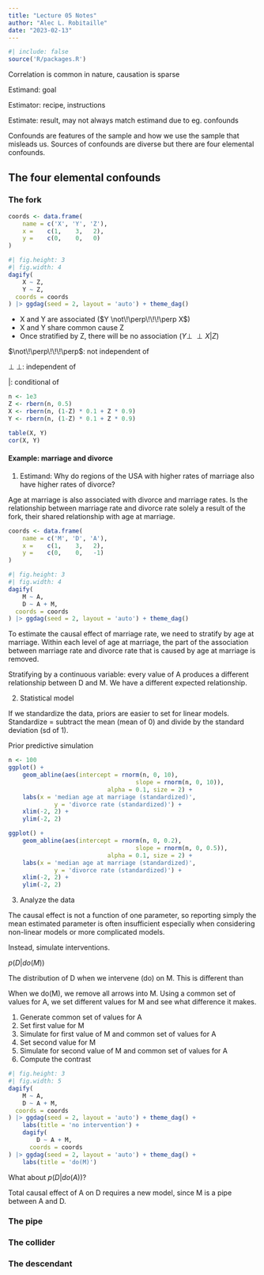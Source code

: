 ```yaml
---
title: "Lecture 05 Notes"
author: "Alec L. Robitaille"
date: "2023-02-13"
---
```


```r
#| include: false
source('R/packages.R')
```



Correlation is common in nature, causation is sparse


Estimand: goal

Estimator: recipe, instructions

Estimate: result, may not always match estimand due to eg. confounds


Confounds are features of the sample and how we use the sample that misleads
us. Sources of confounds are diverse but there are four elemental 
confounds. 



## The four elemental confounds

### The fork

```r
coords <- data.frame(
	name = c('X', 'Y', 'Z'),
	x =    c(1,    3,   2),
	y =    c(0,    0,   0)
)
```

```r
#| fig.height: 3
#| fig.width: 4 
dagify(
	X ~ Z,
	Y ~ Z,
  coords = coords
) |> ggdag(seed = 2, layout = 'auto') + theme_dag()
```


- X and Y are associated ($Y \not\!\perp\!\!\!\perp X$)
- X and Y share common cause Z
- Once stratified by Z, there will be no association ($Y \perp\!\!\!\perp X | Z$)



$\not\!\perp\!\!\!\perp$: not independent of

$\perp\!\!\!\perp$: independent of

$|$: conditional of



```r
n <- 1e3
Z <- rbern(n, 0.5)
X <- rbern(n, (1-Z) * 0.1 + Z * 0.9)
Y <- rbern(n, (1-Z) * 0.1 + Z * 0.9)

table(X, Y)
cor(X, Y)
```


#### Example: marriage and divorce


1. Estimand: Why do regions of the USA with higher rates of marriage also have higher
rates of divorce?

Age at marriage is also associated with divorce and marriage rates. 
Is the relationship between marriage rate and divorce rate solely
a result of the fork, their shared relationship with age at marriage. 

```r
coords <- data.frame(
	name = c('M', 'D', 'A'),
	x =    c(1,    3,   2),
	y =    c(0,    0,   -1)
)
```

```r
#| fig.height: 3
#| fig.width: 4 
dagify(
	M ~ A,
	D ~ A + M,
  coords = coords
) |> ggdag(seed = 2, layout = 'auto') + theme_dag()
```



To estimate the causal effect of marriage rate, we need to stratify
by age at marriage. Within each level of age at marriage, the 
part of the association between marriage rate and divorce rate that
is caused by age at marriage is removed. 

Stratifying by a continuous variable: every value of A produces 
a different relationship between D and M. We have a different expected
relationship. 


2. Statistical model

If we standardize the data, priors are easier to set for linear models. 
Standardize = subtract the mean (mean of 0) and divide by the standard
deviation (sd of 1). 

Prior predictive simulation  

```r
n <- 100
ggplot() + 
	geom_abline(aes(intercept = rnorm(n, 0, 10), 
									slope = rnorm(n, 0, 10)),
							alpha = 0.1, size = 2) + 
	labs(x = 'median age at marriage (standardized)', 
			 y = 'divorce rate (standardized)') + 
	xlim(-2, 2) + 
	ylim(-2, 2)

ggplot() + 
	geom_abline(aes(intercept = rnorm(n, 0, 0.2), 
									slope = rnorm(n, 0, 0.5)),
							alpha = 0.1, size = 2) + 
	labs(x = 'median age at marriage (standardized)', 
			 y = 'divorce rate (standardized)') + 
	xlim(-2, 2) + 
	ylim(-2, 2)
```

3. Analyze the data

The causal effect is not a function of one parameter, so
reporting simply the mean estimated parameter is often 
insufficient especially when considering non-linear models 
or more complicated models. 

Instead, simulate interventions. 

$p(D|do(M))$

The distribution of D when we intervene (do) on M. This is 
different than 

When we do(M), we remove all arrows into M. Using a common
set of values for A, we set different values for M and see
what difference it makes. 

1. Generate common set of values for A 
1. Set first value for M
1. Simulate for first value of M and common set of values for A
1. Set second value for M
1. Simulate for second value of M and common set of values for A
1. Compute the contrast

```r
#| fig.height: 3
#| fig.width: 5
dagify(
	M ~ A,
	D ~ A + M,
  coords = coords
) |> ggdag(seed = 2, layout = 'auto') + theme_dag() +
	labs(title = 'no intervention') +
	dagify(
		D ~ A + M,
	  coords = coords
) |> ggdag(seed = 2, layout = 'auto') + theme_dag() +
	labs(title = 'do(M)')
```


What about $p(D|do(A))$?

Total causal effect of A on D requires a new model, since
M is a pipe between A and D. 


### The pipe


### The collider


### The descendant
